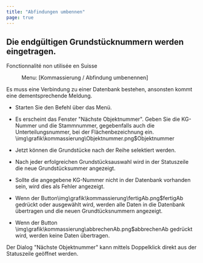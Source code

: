 ```yaml
---
title: "Abfindungen umbennen"
page: true
---
```

## Die endg&#252;ltigen Grundst&#252;cknummern werden eingetragen.
<Success>
 <Bold> Fonctionnalit&#233; non utilis&#233;e en Suisse </Bold> 
</Success>

<GeoMapper> <Menu> Menu: [Kommassierung / Abfindung umbenennen] </Menu> 

<Success>
Es muss eine Verbindung zu einer Datenbank bestehen, ansonsten kommt eine dementsprechende Meldung. 
</Success>



-  Starten Sie den Befehl &#252;ber das Men&#252;.

-  Es erscheint das Fenster &quot;N&#228;chste Objektnummer&quot;. Geben Sie die KG-Nummer und die Stammnummer, gegebenfalls auch die Unterteilungsnummer, bei der Fl&#228;chenbezeichnung ein.<Image>\img\grafik\kommassierung\Objektnummer.png$Objektnummer</Image>

-  Jetzt k&#246;nnen die Grundst&#252;cke nach der Reihe selektiert werden. 

-  Nach jeder erfolgreichen Grundst&#252;cksauswahl wird in der Statuszeile die neue Grundst&#252;cksummer angezeigt.

-  Sollte die angegebene KG-Nummer nicht in der Datenbank vorhanden sein, wird dies als Fehler angezeigt.





-  Wenn der Button<Image>\img\grafik\kommassierung\fertigAb.png$fertigAb</Image> gedr&#252;ckt oder ausgew&#228;hlt wird, werden alle Daten in die Datenbank &#252;bertragen und die neuen Grundt&#252;cksnummern  angezeigt.





-  Wenn der Button<Image>\img\grafik\kommassierung\abbrechenAb.png$abbrechenAb</Image>  gedr&#252;ckt wird, werden keine Daten &#252;bertragen. 




<Success>
 Der Dialog &quot;N&#228;chste Objektnummer&quot; kann mittels Doppelklick direkt aus der Statuszeile ge&#246;ffnet werden.
</Success>

</GeoMapper>

